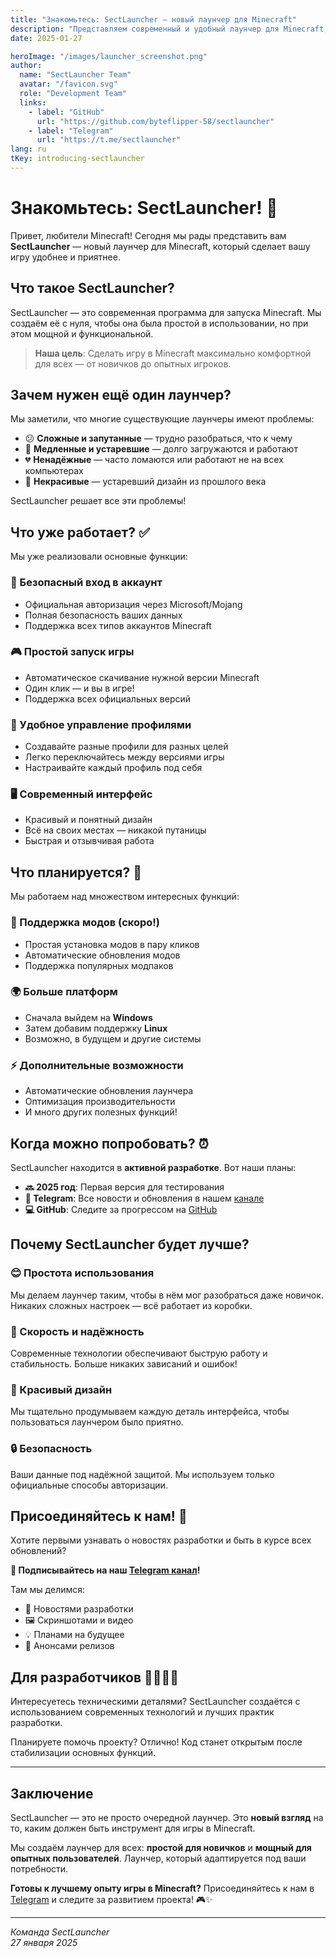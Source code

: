 ```yaml
---
title: "Знакомьтесь: SectLauncher — новый лаунчер для Minecraft"
description: "Представляем современный и удобный лаунчер для Minecraft, который сделает игру ещё проще и приятнее"
date: 2025-01-27

heroImage: "/images/launcher_screenshot.png"
author:
  name: "SectLauncher Team"
  avatar: "/favicon.svg"
  role: "Development Team"
  links:
    - label: "GitHub"
      url: "https://github.com/byteflipper-58/sectlauncher"
    - label: "Telegram"
      url: "https://t.me/sectlauncher"
lang: ru
tKey: introducing-sectlauncher
---
```


# Знакомьтесь: SectLauncher! 🚀

Привет, любители Minecraft! Сегодня мы рады представить вам **SectLauncher** — новый лаунчер для Minecraft, который сделает вашу игру удобнее и приятнее.

## Что такое SectLauncher?

SectLauncher — это современная программа для запуска Minecraft. Мы создаём её с нуля, чтобы она была простой в использовании, но при этом мощной и функциональной.

> **Наша цель**: Сделать игру в Minecraft максимально комфортной для всех — от новичков до опытных игроков.

## Зачем нужен ещё один лаунчер?

Мы заметили, что многие существующие лаунчеры имеют проблемы:
- 😕 **Сложные и запутанные** — трудно разобраться, что к чему
- 🐌 **Медленные и устаревшие** — долго загружаются и работают
- 💔 **Ненадёжные** — часто ломаются или работают не на всех компьютерах
- 🎨 **Некрасивые** — устаревший дизайн из прошлого века

SectLauncher решает все эти проблемы!

## Что уже работает? ✅

Мы уже реализовали основные функции:

### 🔐 Безопасный вход в аккаунт
- Официальная авторизация через Microsoft/Mojang
- Полная безопасность ваших данных
- Поддержка всех типов аккаунтов Minecraft

### 🎮 Простой запуск игры
- Автоматическое скачивание нужной версии Minecraft
- Один клик — и вы в игре!
- Поддержка всех официальных версий

### 📁 Удобное управление профилями
- Создавайте разные профили для разных целей
- Легко переключайтесь между версиями игры
- Настраивайте каждый профиль под себя

### 🖥️ Современный интерфейс
- Красивый и понятный дизайн
- Всё на своих местах — никакой путаницы
- Быстрая и отзывчивая работа

## Что планируется? 🔮

Мы работаем над множеством интересных функций:

### 🧩 Поддержка модов (скоро!)
- Простая установка модов в пару кликов
- Автоматические обновления модов
- Поддержка популярных модпаков

### 🌍 Больше платформ
- Сначала выйдем на **Windows**
- Затем добавим поддержку **Linux**
- Возможно, в будущем и другие системы

### ⚡ Дополнительные возможности
- Автоматические обновления лаунчера
- Оптимизация производительности
- И много других полезных функций!

## Когда можно попробовать? ⏰

SectLauncher находится в **активной разработке**. Вот наши планы:

- **🔜 2025 год**: Первая версия для тестирования
- **📱 Telegram**: Все новости и обновления в нашем [канале](https://t.me/sectlauncher)
- **💻 GitHub**: Следите за прогрессом на [GitHub](https://github.com/byteflipper-58/sectlauncher)

## Почему SectLauncher будет лучше?

### 😊 Простота использования
Мы делаем лаунчер таким, чтобы в нём мог разобраться даже новичок. Никаких сложных настроек — всё работает из коробки.

### 🚀 Скорость и надёжность
Современные технологии обеспечивают быструю работу и стабильность. Больше никаких зависаний и ошибок!

### 🎨 Красивый дизайн
Мы тщательно продумываем каждую деталь интерфейса, чтобы пользоваться лаунчером было приятно.

### 🔒 Безопасность
Ваши данные под надёжной защитой. Мы используем только официальные способы авторизации.

## Присоединяйтесь к нам! 🌟

Хотите первыми узнавать о новостях разработки и быть в курсе всех обновлений?

**📢 Подписывайтесь на наш [Telegram канал](https://t.me/sectlauncher)!**

Там мы делимся:
- 📰 Новостями разработки
- 🖼️ Скриншотами и видео
- 💡 Планами на будущее
- 🎉 Анонсами релизов

## Для разработчиков 👩‍💻👨‍💻

Интересуетесь техническими деталями? SectLauncher создаётся с использованием современных технологий и лучших практик разработки. 

Планируете помочь проекту? Отлично! Код станет открытым после стабилизации основных функций.

---

## Заключение

SectLauncher — это не просто очередной лаунчер. Это **новый взгляд** на то, каким должен быть инструмент для игры в Minecraft.

Мы создаём лаунчер для всех: **простой для новичков** и **мощный для опытных пользователей**. Лаунчер, который адаптируется под ваши потребности.

**Готовы к лучшему опыту игры в Minecraft?** Присоединяйтесь к нам в [Telegram](https://t.me/sectlauncher) и следите за развитием проекта! 🎮✨

---

*Команда SectLauncher*  
*27 января 2025*